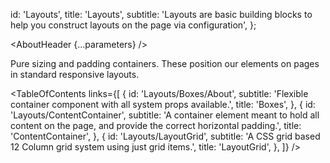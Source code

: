 

  id: 'Layouts',
  title: 'Layouts',
  subtitle:
    'Layouts are basic building blocks to help you construct layouts on the page via configuration',
};

<Meta title="Layouts" />

<AboutHeader {...parameters} />

Pure sizing and padding containers. These position our elements on pages in standard responsive layouts.

<TableOfContents
  links={[
    {
      id: 'Layouts/Boxes/About',
      subtitle: 'Flexible container component with all system props available.',
      title: 'Boxes',
    },
    {
      id: 'Layouts/ContentContainer',
      subtitle:
        'A container element meant to hold all content on the page, and provide the correct horizontal padding.',
      title: 'ContentContainer',
    },
    {
      id: 'Layouts/LayoutGrid',
      subtitle: 'A CSS grid based 12 Column grid system using just grid items.',
      title: 'LayoutGrid',
    },
  ]}
/>

